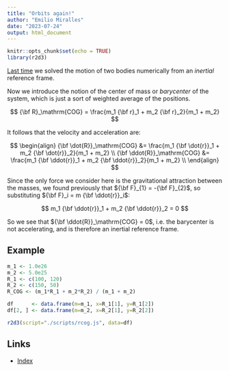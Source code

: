 ```yaml
---
title: "Orbits again!"
author: "Emilio Miralles"
date: "2023-07-24"
output: html_document
---
```


```r
knitr::opts_chunk$set(echo = TRUE)
library(r2d3)
```

[Last time](./orbits.html) we solved the motion of two bodies numerically from an *inertial* reference frame.

Now we introduce the notion of the center of mass or *barycenter* of the system, which is just a sort of weighted average of the positions.

$$
{\bf R}_\mathrm{COG} = \frac{m_1 {\bf r}_1 + m_2 {\bf r}_2}{m_1 + m_2}
$$

It follows that the velocity and acceleration are:

$$
\begin{align}
{\bf \dot{R}}_\mathrm{COG} &= \frac{m_1 {\bf \dot{r}}_1 + m_2 {\bf \dot{r}}_2}{m_1 + m_2} \\
{\bf \ddot{R}}_\mathrm{COG} &= \frac{m_1 {\bf \ddot{r}}_1 + m_2 {\bf \ddot{r}}_2}{m_1 + m_2} \\
\end{align}
$$

Since the only force we consider here is the gravitational attraction between the masses, we found previously that ${\bf F}_{1} = -{\bf F}_{2}$, so substituting ${\bf F}_i = m {\bf \ddot{r}}_i$:

$$
m_1 {\bf \ddot{r}}_1 + m_2 {\bf \ddot{r}}_2 = 0
$$

So we see that ${\bf \ddot{R}}_\mathrm{COG} = 0$, i.e. the barycenter is not accelerating, and is therefore an inertial reference frame.

## Example

```r
m_1 <- 1.0e26
m_2 <- 5.0e25
R_1 <- c(100, 120)
R_2 <- c(150, 50)
R_COG <- (m_1*R_1 + m_2*R_2) / (m_1 + m_2)
```

```r
df      <- data.frame(m=m_1, x=R_1[1], y=R_1[2])
df[2, ] <- data.frame(m=m_2, x=R_2[1], y=R_2[2])
```

```r
r2d3(script="./scripts/rcog.js", data=df)
```

## Links

- [Index](./index.html)
